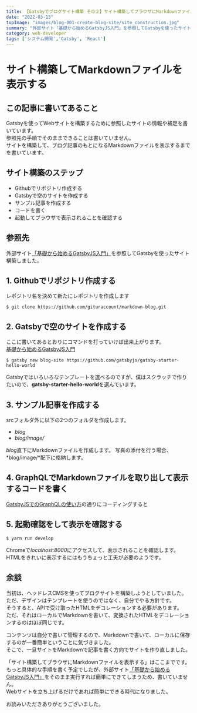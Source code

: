 ```yaml
---
title: 【Gatsbyでブログサイト構築 その２】サイト構築してブラウザにMarkdownファイルを表示する
date: "2022-03-13"
topImage: "images/blog-001-create-blog-site/site_construction.jpg"
summary: "外部サイト「基礎から始めるGatsbyJS入門」を参照してGatsbyを使ったサイト構築しました。具体的な手順は参照先サイトを見てもらえばわかります。"
category: web-developer
tags: ['システム開発','Gatsby', 'React']
---
```


# サイト構築してMarkdownファイルを表示する

## この記事に書いてあること
Gatsbyを使ってWebサイトを構築するために参照したサイトの情報や補足を書いています。  
参照先の手順でそのままできることは書いていません。  
サイトを構築して、ブログ記事のもとになるMarkdownファイルを表示するまでを書いています。  

## サイト構築のステップ
- Githubでリポジトリ作成する
- Gatsbyで空のサイトを作成する
- サンプル記事を作成する
- コードを書く
- 起動してブラウザで表示されることを確認する

## 参照先
外部サイト[「基礎から始めるGatsbyJS入門」](https://reffect.co.jp/react/gatsby-basic-tutorial-for-beginners)を参照してGatsbyを使ったサイト構築しました。  

## 1. Githubでリポジトリ作成する
レポジトリ名を決めて新たにレポジトリを作成します  

```bash:title=bash
$ git clone https://github.com/gituraccount/markdown-blog.git
```

## 2. Gatsbyで空のサイトを作成する

ここに書いてあるとおりにコマンドを打っていけば出来上がります。  
[基礎から始めるGatsbyJS入門](https://reffect.co.jp/react/gatsby-basic-tutorial-for-beginners)  

```bash:title=bash
$ gatsby new blog-site https://github.com/gatsbyjs/gatsby-starter-hello-world
```
Gatsbyではいろいろなテンプレートを選べるのですが、僕はスクラッチで作りたいので、**gatsby-starter-hello-world**を選んでいます。  

## 3. サンプル記事を作成する

srcフォルダ外に以下の2つのフォルダを作成します。
- *blog*
- *blog/image/*

*blog*直下にMarkdownファイルを作成します。
写真の添付を行う場合、*blog/image/*配下に格納します。

## 4. GraphQLでMarkdownファイルを取り出して表示するコードを書く
[GatsbyJSでのGraphQLの使い方](https://reffect.co.jp/react/gatsby-basic-tutorial-for-beginners-2)の通りにコーディングすると

## 5. 起動確認をして表示を確認する
```bash:title=bash
$ yarn run develop
```

Chromeで*localhost:8000*にアクセスして、表示されることを確認します。
HTMLをきれいに表示するにはもうちょっと工夫が必要のようです。  

## 余談
当初は、ヘッドレスCMSを使ってブログサイトを構築しようとしていました。  
ただ、デザインはテンプレートを使うのではなく、自分でやる方針です。  
そうすると、APIで受け取ったHTMLをデコレーションする必要があります。  
ただ、それはローカルでMarkdownを書いて、変換されたHTMLをデコレーションするのはほぼ同じです。  

コンテンツは自分で書いて管理するので、Markdownで書いて、ローカルに保存するのが一番簡単ということに気づきました。  
そこで、一旦サイトをMarkdownで記事を書く方向でサイトを作り直しました。  

「サイト構築してブラウザにMarkdownファイルを表示する」はここまでです。  
もっと具体的な手順を書く予定でしたが、外部サイト[「基礎から始めるGatsbyJS入門」](https://reffect.co.jp/react/gatsby-basic-tutorial-for-beginners)をそのまま実行すれば簡単にできてしまうため、書いていません。  
Webサイトを立ち上げるだけであれば簡単にできる時代になりました。  

お読みいただきありがとうございました。  